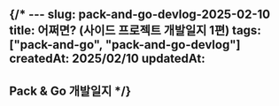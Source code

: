{/* ---
slug: pack-and-go-devlog-2025-02-10
title: 어쩌면? (사이드 프로젝트 개발일지 1편)
tags: ["pack-and-go", "pack-and-go-devlog"]
createdAt: 2025/02/10
updatedAt:
---

## Pack & Go 개발일지 */}
